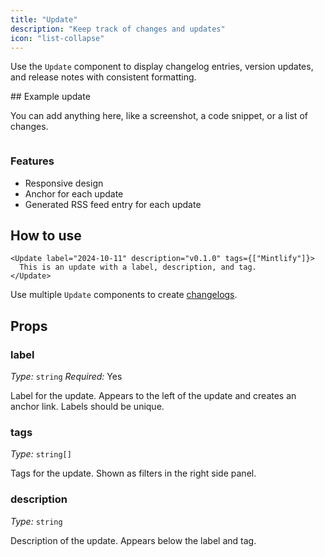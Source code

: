 ```yaml
---
title: "Update"
description: "Keep track of changes and updates"
icon: "list-collapse"
---
```


Use the `Update` component to display changelog entries, version updates, and release notes with consistent formatting.

<Update label="Example" description="v0.1.1">
  ## Example update

  You can add anything here, like a screenshot, a code snippet, or a list of changes.
  
  <Frame>
    <img
      className="block"
      src="https://mintlify-assets.b-cdn.net/hero-light.png"
      alt=""
    />
  </Frame>

  ### Features
  - Responsive design
  - Anchor for each update
  - Generated RSS feed entry for each update
</Update>

## How to use

```mdx Update example
<Update label="2024-10-11" description="v0.1.0" tags={["Mintlify"]}>
  This is an update with a label, description, and tag.
</Update>
```

Use multiple `Update` components to create [changelogs](/guides/changelogs).

## Props

### label

*Type:* `string` *Required:* Yes

Label for the update. Appears to the left of the update and creates an anchor link. Labels should be unique.

### tags

*Type:* `string[]`

Tags for the update. Shown as filters in the right side panel.

### description

*Type:* `string`

Description of the update. Appears below the label and tag.

